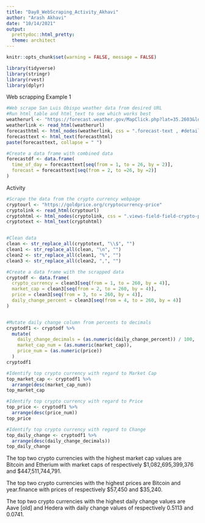 ---
title: "Day8_WebScraping_Activity_Akhavi"
author: "Arash Akhavi"
date: "10/14/2021"
output: 
  prettydoc::html_pretty:
  theme: architect
---

```{r setup, include=FALSE}
knitr::opts_chunk$set(warning = FALSE, message = FALSE) 
```

```{r}
library(tidyverse)
library(stringr)
library(rvest)
library(dplyr)
```

Web scrapping Example 1
```{r}
#Web scrape San Luis Obispo weather data from desired URL 
#Run html_table and html_text to see which works best
weatherurl <- "https://forecast.weather.gov/MapClick.php?lat=35.2603&lon=-120.6946#.YWhccRrMI2w"
weatherlink <- read_html(weatherurl)
forecasthtml <- html_nodes(weatherlink, css = ".forecast-text , #detailed-forecast-body b")
forecasttext <- html_text(forecasthtml)
paste(forecasttext, collapse = " ")

#Create a data frame with combined data
forecastdf <- data.frame(
  time_of_day = forecasttext[seq(from = 1, to = 26, by = 2)],
  forecast = forecasttext[seq(from = 2, to =26, by =2)]
)
```

Activity
```{r}
#Scrape the data from the crypto currency webpage
cryptourl <- "https://goldprice.org/cryptocurrency-price"
cryptolink <- read_html(cryptourl)
cryptohtml <- html_nodes(cryptolink, css = ".views-field-field-crypto-price-change-pc-24h , .views-field-field-crypto-price , .views-field-field-market-cap , .views-field-field-crypto-proper-name a")
cryptotext <- html_text(cryptohtml)


#Clean data
clean <- str_replace_all(cryptotext, "\\$", "") 
clean1 <- str_replace_all(clean, "\n", "")
clean2 <- str_replace_all(clean1, "%", "")
clean3 <- str_replace_all(clean2, ",", "")

#Create a data frame with the scrapped data
cryptodf <- data.frame(
  crypto_currency = clean3[seq(from = 1, to = 260, by = 4)],
  market_cap = clean3[seq(from = 2, to = 260, by = 4)],
  price = clean3[seq(from = 3, to = 260, by = 4)],
  daily_change_percent = clean3[seq(from = 4, to = 260, by = 4)]
)


#Mutate daily change column from percents to decimals
cryptodf1 <- cryptodf %>% 
  mutate(
    daily_change_decimals = (as.numeric(daily_change_percent)) / 100,
    market_cap_num = (as.numeric(market_cap)),
    price_num = (as.numeric(price))
  )
cryptodf1

#Identify top crypto currency with regard to Market Cap
top_market_cap <- cryptodf1 %>%                                     
  arrange(desc(market_cap_num)) 
top_market_cap  

#Identify top crypto currency with regard to Price 
top_price <- cryptodf1 %>%                                     
  arrange(desc(price_num))
top_price  

#Identify top crypto currency with regard to Change 
top_daily_change <- cryptodf1 %>%                                     
  arrange(desc(daily_change_decimals))
top_daily_change  
```
The top two crypto currencies with the highest market cap values are Bitcoin and Etherium with market caps of respectively $1,082,695,399,376 and $447,511,744,791.

The top two crypto currencies with the highest prices are Bitcoin and  year.finance with prices of respectively $57,450 and $35,240.

The top two crypto currencies with the highest daily change values are Aave [old] and Hedera with daily change values of respectively 0.5113 and 0.0741.

 
